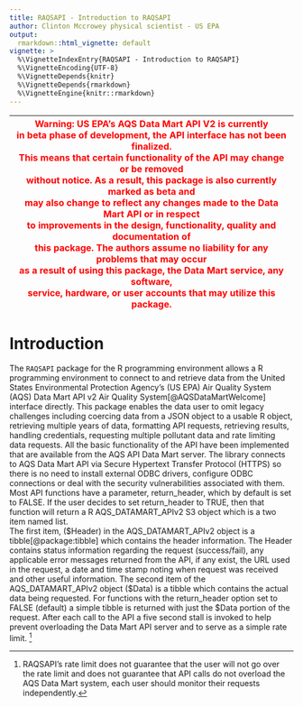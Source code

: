 ```yaml
---
title: RAQSAPI - Introduction to RAQSAPI
author: Clinton Mccrowey physical scientist - US EPA
output:
  rmarkdown::html_vignette: default
vignette: >
  %\VignetteIndexEntry{RAQSAPI - Introduction to RAQSAPI}
  %\VignetteEncoding{UTF-8}
  %\VignetteDepends{knitr}
  %\VignetteDepends{rmarkdown}
  %\VignetteEngine{knitr::rmarkdown}
---
```


| <span style="color:red"> Warning: US EPA's AQS Data Mart API V2 is currently \
in beta phase of development, the API interface has not been finalized. \
This means that certain functionality of the API may change or be removed \
without notice. As a result, this package is also currently marked as beta and \
may also change to reflect any changes made to the Data Mart API or in respect \
to improvements in the design, functionality, quality and documentation of \
this package. The authors assume no liability for any problems that may occur \
as a result of using this package, the Data Mart service, any software, \
service, hardware, or user accounts that may utilize this package. </span> |
| -- |

# Introduction

The `RAQSAPI` package for the R programming environment allows a R programming
  environment to connect to and retrieve data from the United States
  Environmental Protection Agency's (US EPA) Air Quality System (AQS) Data Mart
  API v2 Air Quality System[@AQSDataMartWelcome]
  interface directly. This package enables the data user to omit legacy
  challenges including coercing data from a JSON object to a usable R object,
  retrieving multiple years of data, formatting API requests, retrieving
  results, handling credentials, requesting multiple pollutant data and rate
  limiting data requests. All the basic functionality of the API have been
  implemented that are available from the AQS API Data Mart server. The library
  connects to AQS Data Mart API via Secure Hypertext Transfer Protocol (HTTPS)
  so there is no need to install external ODBC drivers, configure ODBC
  connections or deal with the security vulnerabilities associated with them.
  Most API functions have a parameter, return_header, which by default is set to
  FALSE. If the user decides to set return_header to TRUE, then that function
  will return a R AQS_DATAMART_APIv2 S3 object which is a two item named list.  
  The first item, (\$Header) in the AQS_DATAMART_APIv2 object is a
  tibble[@package:tibble] 
  which contains the header information. The Header contains status
  information regarding the request (success/fail), any applicable error
  messages returned from the API, if any exist, the URL used in the request, a
  date and time stamp noting when request was received and other useful
  information. The second item of the AQS_DATAMART_APIv2 object (\$Data) is a
  tibble which contains the actual data being requested. For functions with the
  return_header option set to FALSE (default) a simple tibble is returned with
  just the $Data portion of the request. After each call to the API a five
  second stall is invoked to help prevent overloading the Data Mart API server
  and to serve as a simple rate limit.  ^[RAQSAPI's rate limit does not
  guarantee that the user will not go over the rate limit and does not guarantee
  that API calls do not overload the AQS Data Mart system, each user should
  monitor their requests independently.]
